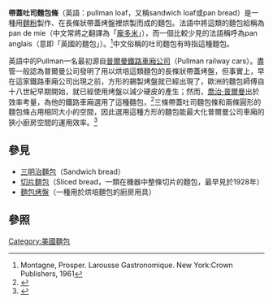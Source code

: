 {{Infobox prepared food
| name             = 帶蓋吐司麵包條
| image            = Pullman loaf.jpg
| image_size       = 250px
| caption          = 用[[老麵|老麵]]製作的帶蓋吐司麵包條
| alternate_name   = 吐司麵包
| country          = [[美國|美國]]
| region           = 
| creator          = 
| course           = 
| type             = [[麵包|麵包]]
| served           = 
| main_ingredient  = [[麵粉|麵粉]]
| variations       = 
| calories         = 
| other            = 
}}

'''帶蓋吐司麵包條'''（英語：pullman loaf，又稱sandwich loaf或pan bread）是一種用[[麵粉|麵粉]]製作、在長條狀帶蓋烤盤裡烘製而成的麵包。法語中將這類的麵包給稱為pan de mie（中文常將之翻譯為「[[龐多米麵包|龐多米]]」），而一個比較少見的法語稱呼為pan anglais（意即「英國的麵包」）。<ref>Montagne, Prosper. Larousse Gastronomique. New York:Crown Publishers, 1961</ref>中文俗稱的吐司麵包有時指這種麵包。

英語中的Pullman一名最初源自[[普爾曼鐵路車廂公司|普爾曼鐵路車廂公司]]（Pullman railway cars）。盡管一般認為普爾曼公司發明了用以烘培這類麵包的長條狀帶蓋烤盤，但事實上，早在這家鐵路車廂公司出現之前，方形的錫製烤盤就已經出現了，歐洲的麵包師傅自十八世紀早期開始，就已經使用烤盤以減少硬皮的產生；然而，[[喬治·普爾曼|喬治·普爾曼]]出於效率考量，為他的鐵路車廂選用了這種麵包，<ref>{{cite web |work=[[The_Food_Timeline|The Food Timeline]] |first=Lynne |last=Olver |author-link=Lynne Olver |url=http://www.foodtimeline.org/foodbreads.html#pullman |title=Pullman Loaf |access-date=2020-12-08 |archive-date=2011-09-25 |archive-url=https://web.archive.org/web/20110925071709/http://www.foodtimeline.org/foodbreads.html#pullman |dead-url=no }}</ref>三條帶蓋吐司麵包條和兩條圓形的麵包條占用相同大小的空間，因此選用這種方形的麵包能最大化普爾曼公司車廂的狹小廚房空間的運用效率。<ref>{{cite book | last = Smith | first = Andrew F. | authorlink = | title = The Oxford Companion to American Food and Drink | publisher = [[Oxford_University_Press|Oxford University Press]] | year = 2007 | page = 482 |url = https://books.google.com/books?id=AoWlCmNDA3QC&pg=PT509&dq=pullman+loaf+-wikipedia#v=onepage&q=pullman%20loaf%20-wikipedia&f=false | isbn = 978-0-19-530796-2}}</ref>

==參見==
* [[三明治麵包|三明治麵包]]（Sandwich bread）
* [[切片麵包|切片麵包]]（Sliced bread，一類在機器中整條切片的麵包，最早見於1928年）
* [[麵包烤盤|麵包烤盤]]（一種用於烘培麵包的廚房用具）

==參照==
{{Reflist}}

{{美國麵包}}
[[Category:美國麵包|Category:美國麵包]]
